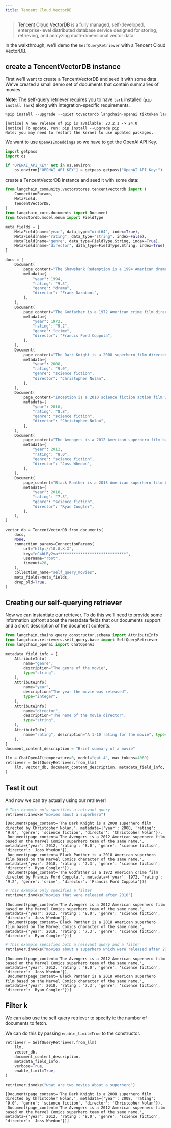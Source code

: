 ```yaml
---
title: Tencent Cloud VectorDB
---
```


> [Tencent Cloud VectorDB](https://cloud.tencent.com/document/product/1709) is a fully managed, self-developed, enterprise-level distributed database    service designed for storing, retrieving, and analyzing multi-dimensional vector data.

In the walkthrough, we'll demo the `SelfQueryRetriever` with a Tencent Cloud VectorDB.

## create a TencentVectorDB instance
First we'll want to create a TencentVectorDB and seed it with some data. We've created a small demo set of documents that contain summaries of movies.

**Note:** The self-query retriever requires you to have `lark` installed (`pip install lark`) along with integration-specific requirements.


```python
%pip install --upgrade --quiet tcvectordb langchain-openai tiktoken lark
```
```output
[notice] A new release of pip is available: 23.2.1 -> 24.0
[notice] To update, run: pip install --upgrade pip
Note: you may need to restart the kernel to use updated packages.
```
We want to use `OpenAIEmbeddings` so we have to get the OpenAI API Key.


```python
import getpass
import os

if "OPENAI_API_KEY" not in os.environ:
    os.environ["OPENAI_API_KEY"] = getpass.getpass("OpenAI API Key:")
```

create a TencentVectorDB instance and seed it with some data:


```python
from langchain_community.vectorstores.tencentvectordb import (
    ConnectionParams,
    MetaField,
    TencentVectorDB,
)
from langchain_core.documents import Document
from tcvectordb.model.enum import FieldType

meta_fields = [
    MetaField(name="year", data_type="uint64", index=True),
    MetaField(name="rating", data_type="string", index=False),
    MetaField(name="genre", data_type=FieldType.String, index=True),
    MetaField(name="director", data_type=FieldType.String, index=True),
]

docs = [
    Document(
        page_content="The Shawshank Redemption is a 1994 American drama film written and directed by Frank Darabont.",
        metadata={
            "year": 1994,
            "rating": "9.3",
            "genre": "drama",
            "director": "Frank Darabont",
        },
    ),
    Document(
        page_content="The Godfather is a 1972 American crime film directed by Francis Ford Coppola.",
        metadata={
            "year": 1972,
            "rating": "9.2",
            "genre": "crime",
            "director": "Francis Ford Coppola",
        },
    ),
    Document(
        page_content="The Dark Knight is a 2008 superhero film directed by Christopher Nolan.",
        metadata={
            "year": 2008,
            "rating": "9.0",
            "genre": "science fiction",
            "director": "Christopher Nolan",
        },
    ),
    Document(
        page_content="Inception is a 2010 science fiction action film written and directed by Christopher Nolan.",
        metadata={
            "year": 2010,
            "rating": "8.8",
            "genre": "science fiction",
            "director": "Christopher Nolan",
        },
    ),
    Document(
        page_content="The Avengers is a 2012 American superhero film based on the Marvel Comics superhero team of the same name.",
        metadata={
            "year": 2012,
            "rating": "8.0",
            "genre": "science fiction",
            "director": "Joss Whedon",
        },
    ),
    Document(
        page_content="Black Panther is a 2018 American superhero film based on the Marvel Comics character of the same name.",
        metadata={
            "year": 2018,
            "rating": "7.3",
            "genre": "science fiction",
            "director": "Ryan Coogler",
        },
    ),
]

vector_db = TencentVectorDB.from_documents(
    docs,
    None,
    connection_params=ConnectionParams(
        url="http://10.0.X.X",
        key="eC4bLRy2va******************************",
        username="root",
        timeout=20,
    ),
    collection_name="self_query_movies",
    meta_fields=meta_fields,
    drop_old=True,
)
```

## Creating our self-querying retriever
Now we can instantiate our retriever. To do this we'll need to provide some information upfront about the metadata fields that our documents support and a short description of the document contents.


```python
from langchain.chains.query_constructor.schema import AttributeInfo
from langchain.retrievers.self_query.base import SelfQueryRetriever
from langchain_openai import ChatOpenAI

metadata_field_info = [
    AttributeInfo(
        name="genre",
        description="The genre of the movie",
        type="string",
    ),
    AttributeInfo(
        name="year",
        description="The year the movie was released",
        type="integer",
    ),
    AttributeInfo(
        name="director",
        description="The name of the movie director",
        type="string",
    ),
    AttributeInfo(
        name="rating", description="A 1-10 rating for the movie", type="string"
    ),
]
document_content_description = "Brief summary of a movie"
```


```python
llm = ChatOpenAI(temperature=0, model="gpt-4", max_tokens=4069)
retriever = SelfQueryRetriever.from_llm(
    llm, vector_db, document_content_description, metadata_field_info, verbose=True
)
```

## Test it out
And now we can try actually using our retriever!



```python
# This example only specifies a relevant query
retriever.invoke("movies about a superhero")
```



```output
[Document(page_content='The Dark Knight is a 2008 superhero film directed by Christopher Nolan.', metadata={'year': 2008, 'rating': '9.0', 'genre': 'science fiction', 'director': 'Christopher Nolan'}),
 Document(page_content='The Avengers is a 2012 American superhero film based on the Marvel Comics superhero team of the same name.', metadata={'year': 2012, 'rating': '8.0', 'genre': 'science fiction', 'director': 'Joss Whedon'}),
 Document(page_content='Black Panther is a 2018 American superhero film based on the Marvel Comics character of the same name.', metadata={'year': 2018, 'rating': '7.3', 'genre': 'science fiction', 'director': 'Ryan Coogler'}),
 Document(page_content='The Godfather is a 1972 American crime film directed by Francis Ford Coppola.', metadata={'year': 1972, 'rating': '9.2', 'genre': 'crime', 'director': 'Francis Ford Coppola'})]
```



```python
# This example only specifies a filter
retriever.invoke("movies that were released after 2010")
```



```output
[Document(page_content='The Avengers is a 2012 American superhero film based on the Marvel Comics superhero team of the same name.', metadata={'year': 2012, 'rating': '8.0', 'genre': 'science fiction', 'director': 'Joss Whedon'}),
 Document(page_content='Black Panther is a 2018 American superhero film based on the Marvel Comics character of the same name.', metadata={'year': 2018, 'rating': '7.3', 'genre': 'science fiction', 'director': 'Ryan Coogler'})]
```



```python
# This example specifies both a relevant query and a filter
retriever.invoke("movies about a superhero which were released after 2010")
```



```output
[Document(page_content='The Avengers is a 2012 American superhero film based on the Marvel Comics superhero team of the same name.', metadata={'year': 2012, 'rating': '8.0', 'genre': 'science fiction', 'director': 'Joss Whedon'}),
 Document(page_content='Black Panther is a 2018 American superhero film based on the Marvel Comics character of the same name.', metadata={'year': 2018, 'rating': '7.3', 'genre': 'science fiction', 'director': 'Ryan Coogler'})]
```


## Filter k

We can also use the self query retriever to specify `k`: the number of documents to fetch.

We can do this by passing `enable_limit=True` to the constructor.


```python
retriever = SelfQueryRetriever.from_llm(
    llm,
    vector_db,
    document_content_description,
    metadata_field_info,
    verbose=True,
    enable_limit=True,
)
```


```python
retriever.invoke("what are two movies about a superhero")
```



```output
[Document(page_content='The Dark Knight is a 2008 superhero film directed by Christopher Nolan.', metadata={'year': 2008, 'rating': '9.0', 'genre': 'science fiction', 'director': 'Christopher Nolan'}),
 Document(page_content='The Avengers is a 2012 American superhero film based on the Marvel Comics superhero team of the same name.', metadata={'year': 2012, 'rating': '8.0', 'genre': 'science fiction', 'director': 'Joss Whedon'})]
```
